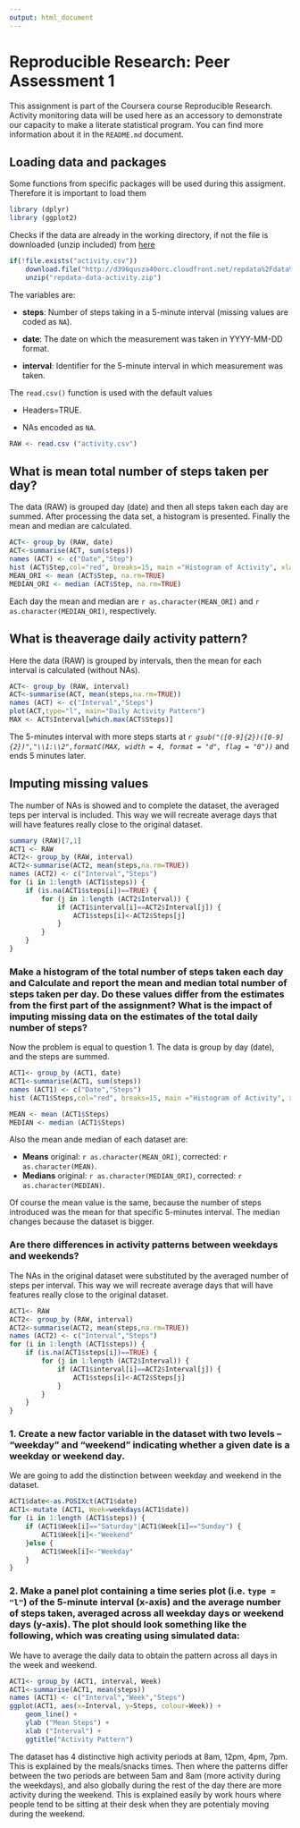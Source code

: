 ```yaml
---
output: html_document
---
```

# Reproducible Research: Peer Assessment 1
This assignment is part of the Coursera course Reproducible Research.
Activity monitoring data will be used here as an accessory to demonstrate our
capacity to make a literate statistical program.
You can find more information about it in the `README.md` document.

## Loading data and packages
Some functions from specific packages will be used during this assigment.
Therefore it is important to load them 

```r
library (dplyr)
library (ggplot2)
```

Checks if the data are already in the working directory, if not the file is downloaded
(unzip included) from [here](https://d396qusza40orc.cloudfront.net/repdata%2Fdata%2Factivity.zip)

```r
if(!file.exists("activity.csv"))
    download.file("http://d396qusza40orc.cloudfront.net/repdata%2Fdata%2Factivity.zip",destfile="repdata-data-activity.zip")
    unzip("repdata-data-activity.zip")
```

The variables are:

* **steps**: Number of steps taking in a 5-minute interval (missing
    values are coded as `NA`).
    
* **date**: The date on which the measurement was taken in YYYY-MM-DD
    format.
    
* **interval**: Identifier for the 5-minute interval in which
    measurement was taken.

The `read.csv()` function is used with the default values

* Headers=TRUE.

* NAs encoded as `NA`.

```r
RAW <- read.csv ("activity.csv")
```

## What is mean total number of steps taken per day?
The data (RAW) is grouped day (date) and then all steps taken each day are summed.
After processing the data set, a histogram is presented. 
Finally the mean and median are calculated.

```r
ACT<- group_by (RAW, date)
ACT<-summarise(ACT, sum(steps))
names (ACT) <- c("Date","Step")
hist (ACT$Step,col="red", breaks=15, main ="Histogram of Activity", xlab="Nº of Steps per day")
MEAN_ORI <- mean (ACT$Step, na.rm=TRUE)
MEDIAN_ORI <- median (ACT$Step, na.rm=TRUE)
```

Each day the mean and median are `r as.character(MEAN_ORI)` and `r as.character(MEDIAN_ORI)`,
respectively.

## What is theaverage daily activity pattern?
Here the data (RAW) is grouped by intervals,  then the mean for each 
interval is calculated (without NAs).

```r
ACT<- group_by (RAW, interval)
ACT<-summarise(ACT, mean(steps,na.rm=TRUE))
names (ACT) <- c("Interval","Steps")
plot(ACT,type="l", main="Daily Activity Pattern")
MAX <- ACT$Interval[which.max(ACT$Steps)]
```
 The 5-minutes interval with more steps starts at
 *`r gsub("([0-9]{2})([0-9]{2})","\\1:\\2",formatC(MAX, width = 4, format = "d", flag = "0"))`* 
 and ends 5 minutes later.

## Imputing missing values
The number of NAs is showed and to complete the dataset, the averaged
teps per interval is included.
This way we will recreate average days that will have features really close to
the original dataset.

```r
summary (RAW)[7,1]
ACT1 <- RAW
ACT2<- group_by (RAW, interval)
ACT2<-summarise(ACT2, mean(steps,na.rm=TRUE))
names (ACT2) <- c("Interval","Steps")
for (i in 1:length (ACT1$steps)) {
    if (is.na(ACT1$steps[i])==TRUE) {
        for (j in 1:length (ACT2$Interval)) {
            if (ACT1$interval[i]==ACT2$Interval[j]) {
                ACT1$steps[i]<-ACT2$Steps[j]
            }
        }
    }
}
```

### Make a histogram of the total number of steps taken each day and Calculate and report the **mean** and **median** total number of steps taken per day. Do these values differ from the estimates from the first part of the assignment? What is the impact of imputing missing data on the estimates of the total daily number of steps?
Now the problem is equal to question 1. The data is group by day (date),  
and the steps are summed.

```r
ACT1<- group_by (ACT1, date)
ACT1<-summarise(ACT1, sum(steps))
names (ACT1) <- c("Date","Steps")
hist (ACT1$Steps,col="red", breaks=15, main ="Histogram of Activity", xlab="Nº of Steps per day")

MEAN <- mean (ACT1$Steps) 
MEDIAN <- median (ACT1$Steps)
```
Also the mean ande median of each dataset are:

* **Means** original: `r as.character(MEAN_ORI)`, corrected: `r as.character(MEAN)`.
* **Medians** original: `r as.character(MEDIAN_ORI)`, corrected: `r as.character(MEDIAN)`.

Of course the mean value is the same, because the number of steps introduced 
was the mean for that specific 5-minutes interval.
The median changes because the dataset is bigger.

### Are there differences in activity patterns between weekdays and weekends?
The NAs in the original dataset were substituted by the averaged 
number of steps per interval.
This way we will recreate average days that will have features really close to
the original dataset.

```r
ACT1<- RAW
ACT2<- group_by (RAW, interval)
ACT2<-summarise(ACT2, mean(steps,na.rm=TRUE))
names (ACT2) <- c("Interval","Steps")
for (i in 1:length (ACT1$steps)) {
    if (is.na(ACT1$steps[i])==TRUE) {
        for (j in 1:length (ACT2$Interval)) {
            if (ACT1$interval[i]==ACT2$Interval[j]) {
                ACT1$steps[i]<-ACT2$Steps[j]
            }
        }
    }
}
```

### 1. Create a new factor variable in the dataset with two levels -- "weekday" and "weekend" indicating whether a given date is a weekday or weekend day.
We are going to add the distinction between weekday and weekend in the dataset.

```r
ACT1$date<-as.POSIXct(ACT1$date)
ACT1<-mutate (ACT1, Week=weekdays(ACT1$date))
for (i in 1:length (ACT1$steps)) {
    if (ACT1$Week[i]=="Saturday"|ACT1$Week[i]=="Sunday") {
        ACT1$Week[i]<-"Weekend"
    }else {
        ACT1$Week[i]<-"Weekday"
    }
}
```

### 2. Make a panel plot containing a time series plot (i.e. `type = "l"`) of the 5-minute interval (x-axis) and the average number of steps taken, averaged across all weekday days or weekend days (y-axis). The plot should look something like the following, which was creating using **simulated data**:
We have to average the daily data to obtain the pattern across all days in the week and weekend.

```r
ACT1<- group_by (ACT1, interval, Week)
ACT1<-summarise(ACT1, mean(steps))
names (ACT1) <- c("Interval","Week","Steps")
ggplot(ACT1, aes(x=Interval, y=Steps, colour=Week)) +
    geom_line() +
    ylab ("Mean Steps") +
    xlab ("Interval") +
    ggtitle("Activity Pattern")
```

The dataset has 4 distinctive high activity periods at 8am, 12pm, 4pm, 7pm. 
This is explained by the meals/snacks times. Then where the patterns differ 
between the two periods are between 5am and 8am (more activity during the weekdays), 
and also globally during the rest of the day there are more activity during the weekend. 
This is explained easily by work hours where people tend to be sitting at their 
desk when they are potentialy moving during the weekend.